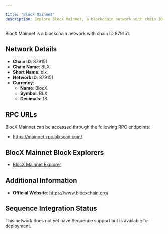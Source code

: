 ```yaml
---

title: "BlocX Mainnet"
description: Explore BlocX Mainnet, a blockchain network with chain ID 879151. Learn about its native currency, BlocX, and how to interact with the network.
---
```




BlocX Mainnet is a blockchain network with chain ID 879151.

## Network Details

- **Chain ID**: 879151
- **Chain Name**: BLX
- **Short Name**: blx
- **Network ID**: 879151
- **Currency**: 
  - **Name**: BlocX
  - **Symbol**: BLX
  - **Decimals**: 18

## RPC URLs

BlocX Mainnet can be accessed through the following RPC endpoints:

- https://mainnet-rpc.blxscan.com/

## BlocX Mainnet Block Explorers

- [BlocX Mainnet Explorer](https://explorer.blxscan.com)

## Additional Information

- **Official Website**: https://www.blocxchain.org/

## Sequence Integration Status

This network does not yet have Sequence support but is available for deployment.
